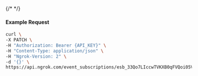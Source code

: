 {/* <!-- Code generated for API Clients. DO NOT EDIT. --> */}

#### Example Request
```bash
curl \
-X PATCH \
-H "Authorization: Bearer {API_KEY}" \
-H "Content-Type: application/json" \
-H "Ngrok-Version: 2" \
-d '{}' \
https://api.ngrok.com/event_subscriptions/esb_33Qo7LIccwTVKXB0qFVQoi05V8e/sources/ip_policy_updated.v0
```